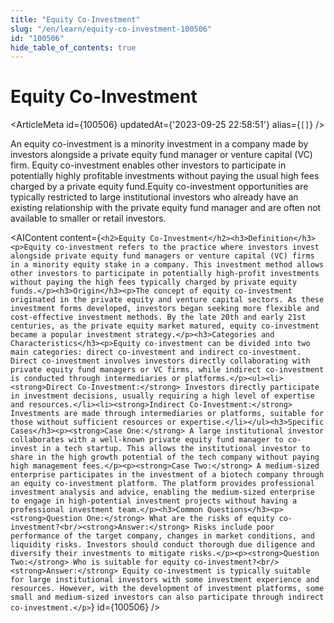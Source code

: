 ```yaml
---
title: "Equity Co-Investment"
slug: "/en/learn/equity-co-investment-100506"
id: "100506"
hide_table_of_contents: true
---
```



# Equity Co-Investment

<ArticleMeta id={100506} updatedAt={'2023-09-25 22:58:51'} alias={`[]`} />
<div className='border-solid border-b border-t-0 my-4 border-[var(--ifm-color-gray-300)]' />

An equity co-investment is a minority investment in a company made by investors alongside a private equity fund manager or venture capital (VC) firm. Equity co-investment enables other investors to participate in potentially highly profitable investments without paying the usual high fees charged by a private equity fund.Equity co-investment opportunities are typically restricted to large institutional investors who already have an existing relationship with the private equity fund manager and are often not available to smaller or retail investors.

<AIContent content={`<h2>Equity Co-Investment</h2><h3>Definition</h3><p>Equity co-investment refers to the practice where investors invest alongside private equity fund managers or venture capital (VC) firms in a minority equity stake in a company. This investment method allows other investors to participate in potentially high-profit investments without paying the high fees typically charged by private equity funds.</p><h3>Origin</h3><p>The concept of equity co-investment originated in the private equity and venture capital sectors. As these investment forms developed, investors began seeking more flexible and cost-effective investment methods. By the late 20th and early 21st centuries, as the private equity market matured, equity co-investment became a popular investment strategy.</p><h3>Categories and Characteristics</h3><p>Equity co-investment can be divided into two main categories: direct co-investment and indirect co-investment. Direct co-investment involves investors directly collaborating with private equity fund managers or VC firms, while indirect co-investment is conducted through intermediaries or platforms.</p><ul><li><strong>Direct Co-Investment:</strong> Investors directly participate in investment decisions, usually requiring a high level of expertise and resources.</li><li><strong>Indirect Co-Investment:</strong> Investments are made through intermediaries or platforms, suitable for those without sufficient resources or expertise.</li></ul><h3>Specific Cases</h3><p><strong>Case One:</strong> A large institutional investor collaborates with a well-known private equity fund manager to co-invest in a tech startup. This allows the institutional investor to share in the high growth potential of the tech company without paying high management fees.</p><p><strong>Case Two:</strong> A medium-sized enterprise participates in the investment of a biotech company through an equity co-investment platform. The platform provides professional investment analysis and advice, enabling the medium-sized enterprise to engage in high-potential investment projects without having a professional investment team.</p><h3>Common Questions</h3><p><strong>Question One:</strong> What are the risks of equity co-investment?<br/><strong>Answer:</strong> Risks include poor performance of the target company, changes in market conditions, and liquidity risks. Investors should conduct thorough due diligence and diversify their investments to mitigate risks.</p><p><strong>Question Two:</strong> Who is suitable for equity co-investment?<br/><strong>Answer:</strong> Equity co-investment is typically suitable for large institutional investors with some investment experience and resources. However, with the development of investment platforms, some small and medium-sized investors can also participate through indirect co-investment.</p>`} id={100506} />
